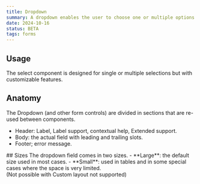 ```yaml
---
title: Dropdown
summary: A dropdown enables the user to choose one or multiple options from a list.
date: 2024-10-16
status: BETA
tags: forms
---
```


## Usage 
The select component is designed for single or multiple selections but with customizable features.

<Common title="Select vs. Dropdown" />

## Anatomy
The Dropdown (and other form controls) are divided in sections that are re-used between components.  
- Header: Label, Label support, contextual help, Extended support.
- Body: the actual field with leading and trailing slots.
- Footer; error message.

<Figma id="anatomy" caption="Anatomy of Dropdown" />

<Grid columns="2">
<div>
## Sizes
The dropdown field comes in two sizes.
- **Large**: the default size used in most cases.
- **Small**: used in tables and in some special cases where the space is very limited. <br />(Not possible with Custom layout not supported)
</div>
<Figma id="sizes" caption="Caption" />
</Grid>

